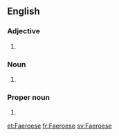 {{also|Færoese}}
==English==

===Adjective===
{{en-adj|-}}

# {{alternative form of|Faroese|lang=en}}

===Noun===
{{en-noun|Faeroese}}

# {{alternative form of|Faroese|lang=en}}

===Proper noun===
{{en-proper noun}}

# {{alternative form of|Faroese|lang=en}}

[[et:Faeroese]]
[[fr:Faeroese]]
[[sv:Faeroese]]